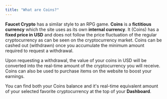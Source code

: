 ```yaml
---
title: "What are Coins?"
---
```


**Faucet Crypto** has a similar style to an RPG game. **Coins** is a **fictitious currency** which the site uses as its own **internal currency**. It (Coins) has a **fixed price in USD** and does not follow the price fluctuation of the regular cryptocurrency as can be seen on the cryptocurrency market. Coins can be cashed out (withdrawn) once you accumulate the minimum amount required to request a withdrawal.

Upon requesting a withdrawal, the value of your coins in USD will be converted into the real-time amount of the cryptocurrency you will receive. Coins can also be used to purchase items on the website to boost your earnings.

You can find both your Coins balance and it's real-time equivalent amount of your selected favorite cryptocurrency at the top of your **Dashboard**.